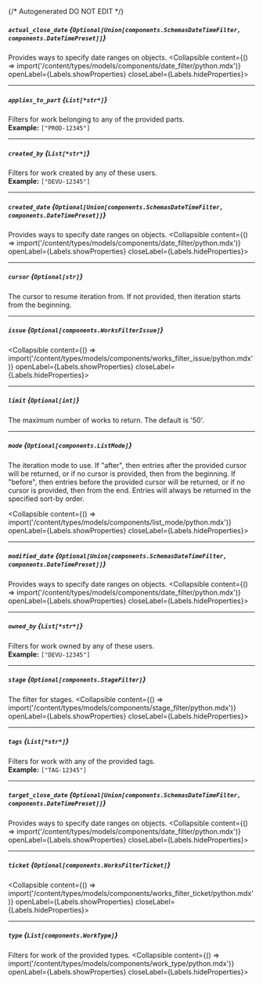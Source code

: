 {/* Autogenerated DO NOT EDIT  */}

##### `actual_close_date` *{`Optional[Union[components.SchemasDateTimeFilter, components.DateTimePreset]]`}*
Provides ways to specify date ranges on objects.
<Collapsible content={() => import('/content/types/models/components/date_filter/python.mdx')} openLabel={Labels.showProperties} closeLabel={Labels.hideProperties}>
</Collapsible>

---
##### `applies_to_part` *{`List[*str*]`}*
Filters for work belonging to any of the provided parts.
<br/>
**Example:** `["PROD-12345"]`

---
##### `created_by` *{`List[*str*]`}*
Filters for work created by any of these users.
<br/>
**Example:** `["DEVU-12345"]`

---
##### `created_date` *{`Optional[Union[components.SchemasDateTimeFilter, components.DateTimePreset]]`}*
Provides ways to specify date ranges on objects.
<Collapsible content={() => import('/content/types/models/components/date_filter/python.mdx')} openLabel={Labels.showProperties} closeLabel={Labels.hideProperties}>
</Collapsible>

---
##### `cursor` *{`Optional[str]`}*
The cursor to resume iteration from. If not provided, then
iteration starts from the beginning.


---
##### `issue` *{`Optional[components.WorksFilterIssue]`}*
<Collapsible content={() => import('/content/types/models/components/works_filter_issue/python.mdx')} openLabel={Labels.showProperties} closeLabel={Labels.hideProperties}>
</Collapsible>

---
##### `limit` *{`Optional[int]`}*
The maximum number of works to return. The default is '50'.


---
##### `mode` *{`Optional[components.ListMode]`}*
The iteration mode to use. If "after", then entries after the provided
cursor will be returned, or if no cursor is provided, then from the
beginning. If "before", then entries before the provided cursor will be
returned, or if no cursor is provided, then from the end. Entries will
always be returned in the specified sort\-by order.

<Collapsible content={() => import('/content/types/models/components/list_mode/python.mdx')} openLabel={Labels.showProperties} closeLabel={Labels.hideProperties}>
</Collapsible>

---
##### `modified_date` *{`Optional[Union[components.SchemasDateTimeFilter, components.DateTimePreset]]`}*
Provides ways to specify date ranges on objects.
<Collapsible content={() => import('/content/types/models/components/date_filter/python.mdx')} openLabel={Labels.showProperties} closeLabel={Labels.hideProperties}>
</Collapsible>

---
##### `owned_by` *{`List[*str*]`}*
Filters for work owned by any of these users.
<br/>
**Example:** `["DEVU-12345"]`

---
##### `stage` *{`Optional[components.StageFilter]`}*
The filter for stages.
<Collapsible content={() => import('/content/types/models/components/stage_filter/python.mdx')} openLabel={Labels.showProperties} closeLabel={Labels.hideProperties}>
</Collapsible>

---
##### `tags` *{`List[*str*]`}*
Filters for work with any of the provided tags.
<br/>
**Example:** `["TAG-12345"]`

---
##### `target_close_date` *{`Optional[Union[components.SchemasDateTimeFilter, components.DateTimePreset]]`}*
Provides ways to specify date ranges on objects.
<Collapsible content={() => import('/content/types/models/components/date_filter/python.mdx')} openLabel={Labels.showProperties} closeLabel={Labels.hideProperties}>
</Collapsible>

---
##### `ticket` *{`Optional[components.WorksFilterTicket]`}*
<Collapsible content={() => import('/content/types/models/components/works_filter_ticket/python.mdx')} openLabel={Labels.showProperties} closeLabel={Labels.hideProperties}>
</Collapsible>

---
##### `type` *{`List[components.WorkType]`}*
Filters for work of the provided types.
<Collapsible content={() => import('/content/types/models/components/work_type/python.mdx')} openLabel={Labels.showProperties} closeLabel={Labels.hideProperties}>
</Collapsible>


